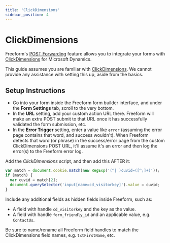 ```yaml
---
title: 'ClickDimensions'
sidebar_position: 4
---
```



# ClickDimensions<Badge type="pro" text="Pro" />

Freeform's [POST Forwarding](../integrations/post-forwarding.mdx) feature allows you to integrate your forms with [ClickDimensions](https://clickdimensions.com/) for Microsoft Dynamics.

This guide assumes you are familiar with [ClickDimensions](https://clickdimensions.com/). We cannot provide any assistance with setting this up, aside from the basics.

## Setup Instructions

<VerticalStepWrapper>
<StepMarkdown>


- Go into your form inside the Freeform form builder interface, and under the **Form Settings** tab, scroll to the very bottom.
- In the **URL** setting, add your custom action URL there. Freeform will make an extra POST submit to that URL once it has successfully validated the form submission, etc.
- In the **Error Trigger** setting, enter a value like `error` (assuming the error page contains that word, and success wouldn't). When Freeform detects that word (or phrase) in the success/error page from the custom ClickDimensions POST URL, it'll assume it's an error and then log the error(s) to the Freeform error log.

</StepMarkdown>
<StepMarkdown>


Add the _ClickDimensions_ script, and then add this AFTER it:

```javascript
var match = document.cookie.match(new RegExp('(^| )cuvid=([^;]+)'));
if (match) {
  var cuvid = match[2];
  document.querySelector('input[name=cd_visitorkey]').value = cuvid;
}
```

Include any additional fields as hidden fields inside Freeform, such as:

- A field with handle `cd_visitorkey` and the key as the value.
- A field with handle `form_friendly_id` and an applicable value, e.g. `ContactUs`.

</StepMarkdown>
<StepMarkdown>


Be sure to name/rename all Freeform field handles to match the ClickDimensions field names, e.g. `txtFirstName`, etc.

</StepMarkdown>
</VerticalStepWrapper>

